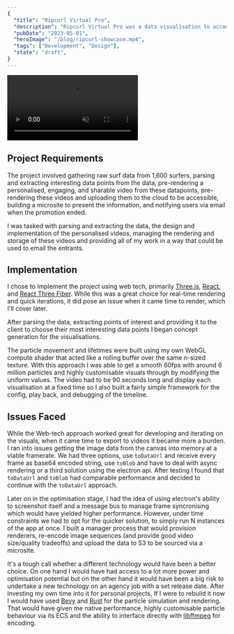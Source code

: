 ```yaml
---
{
  "title": "Ripcurl Virtual Pro",
  "description": "Ripcurl Virtual Pro was a data visualisation to accompany a global, virtual surf competition.  I was tasked with designing and implementing a data visualisation using user data from Ripcurl surf-tracking smart watches.",
  "pubDate": "2023-05-01",
  "heroImage": "/blog/ripcurl-showcase.mp4",
  "tags": ["Development", "Design"],
  "state": "draft",
}
---
```



<div class="flex gap-4 justify-center">
<video src={LongestWaveVideo} autoplay muted playsInline loop class="w-full md:w-[300px] relative md:ml-4" />
<video src={WaveSpeedVideo} autoplay muted playsInline loop class="w-full md:w-[300px] relative md:ml-4" />
</div>

## Project Requirements

The project involved gathering raw surf data from 1,600 surfers, parsing and extracting interesting
data points from the data, pre-rendering a personalised, engaging, and sharable video from these
datapoints, pre-rendering these videos and uploading them to the cloud to be accessible, building
a microsite to present the information, and notifying users via email when the promotion ended.

I was tasked with parsing and extracting the data, the design and implementation of the personalised
videos, managing the rendering and storage of these videos and providing all of my work in a way that
could be used to email the entrants. 

## Implementation

I chose to implement the project using web tech, primarily [Three.js](https://threejs.org/), [React](https://react.dev/), 
and [React Three Fiber](https://github.com/pmndrs/react-three-fiber).  While this was a great choice for real-time rendering
and quick iterations, it did pose an issue when it came time to render, which I'll cover later.

After parsing the data, extracting points of interest and providing it to the client to choose their most interesting data points
I began concept generation for the visualisations. 


<GalleryImage client:idle image={WiresSummaryImg} />

The particle movement and lifetimes were built using my own WebGL compute shader that acted like a rolling buffer over 
the same n-sized texture.  With this approach I was able to get a smooth 60fps with around 6 million particles and highly
customisable visuals through by modifying the uniform values.  The video had to be 90 seconds long and display each visualisation
at a fixed time so I also built a fairly simple framework for the config, play back, and debugging of the timeline.  

## Issues Faced

While the Web-tech approach worked great for developing and iterating on the visuals, when it came time to export to videos it
became more a burden.  I ran into issues getting the image data from the canvas into memory at a viable framerate.  We had three options, 
use `toDataUrl` and receive every frame as base64 encoded string, use `toBlob` and have to deal with async rendering or a third solution
using the electron api.  After testing I found that `toDataUrl` and `toBlob` had comparable performance and decided to continue with the
`toDataUrl` approach.  

Later on in the optimisation stage, I had the idea of using electron's ability to screenshot itself and a message bus to manage frame 
syncronising which would have yielded higher performance.  However, under time constraints we had to opt for the quicker solution, to simply run N instances of the app at once.
I built a manager process that would provision renderers, re-encode image sequences (and provide good video size/quality tradeoffs) and
upload the data to S3 to be sourced via a microsite.

It's a tough call whether a different technology would have been a better choice. On one hand I would have had access to a lot more
power and optimisation potential but on the other hand it would have been a big risk to undertake a new technology on an agency job 
with a set release date.  After investing my own time into it for personal projects, If I were to rebuild it now I would have used
[Bevy](https://bevyengine.org/) and [Rust](https://www.rust-lang.org/) for the particle simulation and rendering.  That would have given
me native performance, highly customisable particle behaviour via its ECS and the ability to interface directly with
[libffmpeg](https://www.ffmpeg.org/) for encoding.
